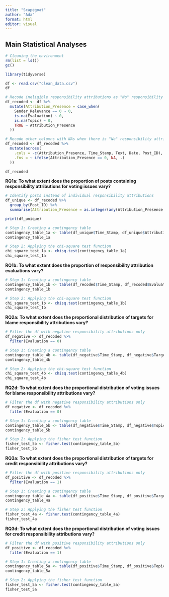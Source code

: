 ```yaml
---
title: "Scapegoat"
author: "Ada"
format: html
editor: visual
---
```


## Main Statistical Analyses

```r
# Cleaning the environment
rm(list = ls())
gc()
```

```r
library(tidyverse)
```

```r
df <- read.csv("clean_data.csv")
df
```

```r
# Recode ineligible responsibility attributions as "No" responsibility attributions
df_recoded <- df %>%
  mutate(Attribution_Presence = case_when(
    Sender_Relevance == 0 ~ 0,
    is.na(Evaluation) ~ 0,
    is.na(Topic) ~ 0,
    TRUE ~ Attribution_Presence
  ))

# Recode other columns with NAs when there is "No" responsibility attributions
df_recoded <- df_recoded %>%
  mutate(across(
    .cols = -c(Attribution_Presence, Time_Stamp, Text, Date, Post_ID), # except these columns
    .fns = ~ ifelse(Attribution_Presence == 0, NA, .)
  ))

df_recoded
```

**RQ1a: To what extent does the proportion of posts containing responsibility attributions for voting issues vary?**

```r
# Identify posts instead of individual responsibility attributions
df_unique <- df_recoded %>%
  group_by(Post_ID) %>%
  summarise(Attribution_Presence = as.integer(any(Attribution_Presence == 1)), Time_Stamp = unique(Time_Stamp))

print(df_unique)

# Step 1: Creating a contingency table
contingency_table_1a <- table(df_unique$Time_Stamp, df_unique$Attribution_Presence)
contingency_table_1a

# Step 2: Applying the chi-square test function
chi_square_test_1a <- chisq.test(contingency_table_1a)
chi_square_test_1a
```

**RQ1b: To what extent does the proportion of responsibility attribution evaluations vary?**

```r
# Step 1: Creating a contingency table
contingency_table_1b <- table(df_recoded$Time_Stamp, df_recoded$Evaluation)
contingency_table_1b

# Step 2: Applying the chi-square test function
chi_square_test_1b <- chisq.test(contingency_table_1b)
chi_square_test_1b
```

**RQ2a:** **To what extent does the proportional distribution of targets for blame responsibility attributions vary?**

```r
# Filter the df with negative responsibility attributions only
df_negative <- df_recoded %>% 
  filter(Evaluation == 0)

# Step 1: Creating a contingency table
contingency_table_4b <- table(df_negative$Time_Stamp, df_negative$Target)
contingency_table_4b

# Step 2: Applying the chi-square test function
chi_square_test_4b <- chisq.test(contingency_table_4b)
chi_square_test_4b
```

**RQ2d: To what extent does the proportional distribution of voting issues for blame responsibility attributions vary?**

```r
# Filter the df with negative responsibility attributions only
df_negative <- df_recoded %>% 
  filter(Evaluation == 0)

# Step 1: Creating a contingency table
contingency_table_5b <- table(df_negative$Time_Stamp, df_negative$Topic)
contingency_table_5b

# Step 2: Applying the fisher test function
fisher_test_5b <- fisher.test(contingency_table_5b)
fisher_test_5b
```

**RQ3a:** **To what extent does the proportional distribution of targets for credit responsibility attributions vary?**

```r
# Filter the df with positive responsibility attributions only
df_positive <- df_recoded %>% 
  filter(Evaluation == 1)

# Step 1: Creating a contingency table
contingency_table_4a <- table(df_positive$Time_Stamp, df_positive$Target)
contingency_table_4a

# Step 2: Applying the fisher test function
fisher_test_4a <- fisher.test(contingency_table_4a)
fisher_test_4a
```

**RQ3d: To what extent does the proportional distribution of voting issues for credit responsibility attributions vary?**

```r
# Filter the df with positive responsibility attributions only
df_positive <- df_recoded %>% 
  filter(Evaluation == 1)

# Step 1: Creating a contingency table
contingency_table_5a <- table(df_positive$Time_Stamp, df_positive$Topic)
contingency_table_5a

# Step 2: Applying the fisher test function
fisher_test_5a <- fisher.test(contingency_table_5a)
fisher_test_5a
```

